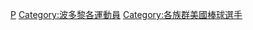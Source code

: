 {{Commonscat|Baseball players from Puerto Rico}}

[[Category:各國棒球選手|P]]
[[Category:波多黎各運動員|Category:波多黎各運動員]]
[[Category:各族群美國棒球選手|Category:各族群美國棒球選手]]